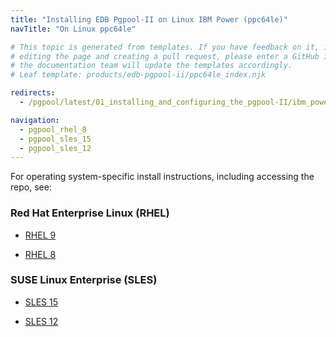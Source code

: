 ```yaml
---
title: "Installing EDB Pgpool-II on Linux IBM Power (ppc64le)"
navTitle: "On Linux ppc64le"

# This topic is generated from templates. If you have feedback on it, instead of
# editing the page and creating a pull request, please enter a GitHub issue and
# the documentation team will update the templates accordingly.
# Leaf template: products/edb-pgpool-ii/ppc64le_index.njk

redirects:
  - /pgpool/latest/01_installing_and_configuring_the_pgpool-II/ibm_power_ppc64le/

navigation:
  - pgpool_rhel_8
  - pgpool_sles_15
  - pgpool_sles_12
---
```


For operating system-specific install instructions, including accessing the repo, see:

### Red Hat Enterprise Linux (RHEL)

- [RHEL 9](pgpool_rhel_9)

- [RHEL 8](pgpool_rhel_8)

### SUSE Linux Enterprise (SLES)

- [SLES 15](pgpool_sles_15)

- [SLES 12](pgpool_sles_12)
